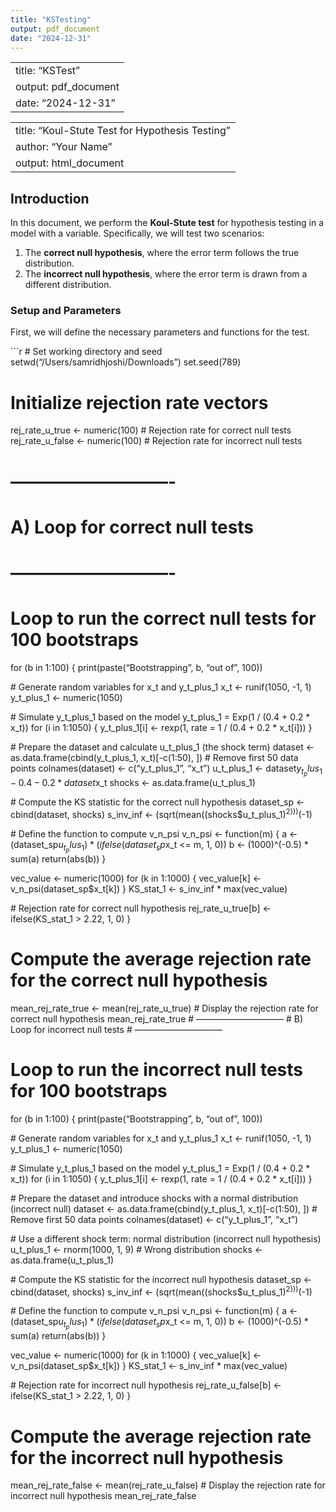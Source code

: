 ```yaml
---
title: "KSTesting"
output: pdf_document
date: "2024-12-31"
---
```

---
title: "KSTest"
output: pdf_document
date: "2024-12-31"
---
---
title: "Koul-Stute Test for Hypothesis Testing"
author: "Your Name"
output: html_document
---

## Introduction

In this document, we perform the **Koul-Stute test** for hypothesis testing in a model with a variable. Specifically, we will test two scenarios:

1. The **correct null hypothesis**, where the error term follows the true distribution.
2. The **incorrect null hypothesis**, where the error term is drawn from a different distribution.

### Setup and Parameters

First, we will define the necessary parameters and functions for the test.

```r
# Set working directory and seed
setwd("/Users/samridhjoshi/Downloads")
set.seed(789)

# Initialize rejection rate vectors
rej_rate_u_true <- numeric(100)   # Rejection rate for correct null tests
rej_rate_u_false <- numeric(100)  # Rejection rate for incorrect null tests

# ----------------------------
# A) Loop for correct null tests
# ----------------------------

# Loop to run the correct null tests for 100 bootstraps
for (b in 1:100) {
  print(paste("Bootstrapping", b, "out of", 100))
  
  # Generate random variables for x_t and y_t_plus_1
  x_t <- runif(1050, -1, 1)
  y_t_plus_1 <- numeric(1050)
  
  # Simulate y_t_plus_1 based on the model y_t_plus_1 = Exp(1 / (0.4 + 0.2 * x_t))
  for (i in 1:1050) {
    y_t_plus_1[i] <- rexp(1, rate = 1 / (0.4 + 0.2 * x_t[i]))
  }
  
  # Prepare the dataset and calculate u_t_plus_1 (the shock term)
  dataset <- as.data.frame(cbind(y_t_plus_1, x_t)[-c(1:50), ])  # Remove first 50 data points
  colnames(dataset) <- c("y_t_plus_1", "x_t")
  u_t_plus_1 <- dataset$y_t_plus_1 - 0.4 - 0.2 * dataset$x_t
  shocks <- as.data.frame(u_t_plus_1)
  
  # Compute the KS statistic for the correct null hypothesis
  dataset_sp <- cbind(dataset, shocks)
  s_inv_inf <- (sqrt(mean((shocks$u_t_plus_1)^2)))^(-1)
  
  # Define the function to compute v_n_psi
  v_n_psi <- function(m) {
    a <- (dataset_sp$u_t_plus_1) * (ifelse(dataset_sp$x_t <= m, 1, 0))
    b <- (1000)^(-0.5) * sum(a)
    return(abs(b))
  }
  
  vec_value <- numeric(1000)
  for (k in 1:1000) {
    vec_value[k] <- v_n_psi(dataset_sp$x_t[k])
  }
  KS_stat_1 <- s_inv_inf * max(vec_value)
  
  # Rejection rate for correct null hypothesis
  rej_rate_u_true[b] <- ifelse(KS_stat_1 > 2.22, 1, 0)
}

# Compute the average rejection rate for the correct null hypothesis
mean_rej_rate_true <- mean(rej_rate_u_true)
# Display the rejection rate for correct null hypothesis
mean_rej_rate_true
# ------------------------------
# B) Loop for incorrect null tests
# ------------------------------

# Loop to run the incorrect null tests for 100 bootstraps
for (b in 1:100) {
  print(paste("Bootstrapping", b, "out of", 100))
  
  # Generate random variables for x_t and y_t_plus_1
  x_t <- runif(1050, -1, 1)
  y_t_plus_1 <- numeric(1050)
  
  # Simulate y_t_plus_1 based on the model y_t_plus_1 = Exp(1 / (0.4 + 0.2 * x_t))
  for (i in 1:1050) {
    y_t_plus_1[i] <- rexp(1, rate = 1 / (0.4 + 0.2 * x_t[i]))
  }
  
  # Prepare the dataset and introduce shocks with a normal distribution (incorrect null)
  dataset <- as.data.frame(cbind(y_t_plus_1, x_t)[-c(1:50), ])  # Remove first 50 data points
  colnames(dataset) <- c("y_t_plus_1", "x_t")
  
  # Use a different shock term: normal distribution (incorrect null hypothesis)
  u_t_plus_1 <- rnorm(1000, 1, 9)  # Wrong distribution
  shocks <- as.data.frame(u_t_plus_1)
  
  # Compute the KS statistic for the incorrect null hypothesis
  dataset_sp <- cbind(dataset, shocks)
  s_inv_inf <- (sqrt(mean((shocks$u_t_plus_1)^2)))^(-1)
  
  # Define the function to compute v_n_psi
  v_n_psi <- function(m) {
    a <- (dataset_sp$u_t_plus_1) * (ifelse(dataset_sp$x_t <= m, 1, 0))
    b <- (1000)^(-0.5) * sum(a)
    return(abs(b))
  }
  
  vec_value <- numeric(1000)
  for (k in 1:1000) {
    vec_value[k] <- v_n_psi(dataset_sp$x_t[k])
  }
  KS_stat_1 <- s_inv_inf * max(vec_value)
  
  # Rejection rate for incorrect null hypothesis
  rej_rate_u_false[b] <- ifelse(KS_stat_1 > 2.22, 1, 0)
}

# Compute the average rejection rate for the incorrect null hypothesis
mean_rej_rate_false <- mean(rej_rate_u_false)
# Display the rejection rate for incorrect null hypothesis
mean_rej_rate_false

